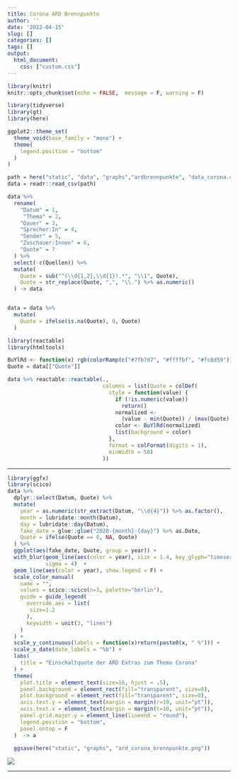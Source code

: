 ```yaml
---
title: Corona ARD Brennpunkte
author: ''
date: '2022-04-15'
slug: []
categories: []
tags: []
output:
  html_document:
    css: ["custom.css"]
---
```

```r
library(knitr)
knitr::opts_chunk$set(echo = FALSE,  message = F, warning = F)
```

```r
library(tidyverse)
library(gt)
library(here)

ggplot2::theme_set(
  theme_void(base_family = "mono") +
  theme(
    legend.position = "bottom"
  )
)
```

```r
path = here("static", "data", "graphs","ardbrennpunkte", "data_corona.csv")
data = readr::read_csv(path)
```

```r
data %>% 
  rename(
    "Datum" = 1,
     "Thema" = 2,
    "Dauer" = 3,
    "Sprecher:In" = 4,
    "Sender" = 5,
    "Zuschauer:Innen" = 6,
    "Quote" = 7
  ) %>% 
  select(-c(Quellen)) %>% 
  mutate(
    Quote = sub("^(\\d{1,2},\\d{1}).*", "\\1", Quote),
    Quote = str_replace(Quote, ",", "\\.") %>% as.numeric()
  ) -> data


data = data %>% 
  mutate(
    Quote = ifelse(is.na(Quote), 0, Quote)
  )

```

<style>
.reactable{
  font-family: mono;
  font-size: 13px;
}
</style>

```r
library(reactable)
library(htmltools)

BuYlRd <- function(x) rgb(colorRamp(c("#7fb7d7", "#ffffbf", "#fc8d59"))(x), maxColorValue = 255)
Quote = data[["Quote"]]

data %>% reactable::reactable(.,
                              columns = list(Quote = colDef(
                                style = function(value) {
                                  if (!is.numeric(value))
                                    return()
                                  normalized <-
                                    (value - min(Quote)) / (max(Quote) - min(Quote))
                                  color <- BuYlRd(normalized)
                                  list(background = color)
                                },
                                format = colFormat(digits = 1),
                                minWidth = 50)
                              ))
```

<hr>

```r
library(ggfx)
library(scico)
data %>%
  dplyr::select(Datum, Quote) %>%
  mutate(
    year = as.numeric(str_extract(Datum, "\\d{4}")) %>% as.factor(),
    month = lubridate::month(Datum),
    day = lubridate::day(Datum),
    fake_date = glue::glue("2020-{month}-{day}") %>% as.Date,
    Quote = ifelse(Quote == 0, NA, Quote)
  ) %>%
  ggplot(aes(fake_date, Quote, group = year)) +
  with_blur(geom_line(aes(color = year), size = 1.4, key_glyph="timeseries"),
            sigma = 4)  +
  geom_line(aes(color = year), show.legend = F) +
  scale_color_manual(
    name = "",
    values = scico::scico(n=3, palette="berlin"),
    guide = guide_legend(
      override.aes = list(
       size=1.2
      ),
      keywidth = unit(3, "lines")
    )
  ) +
  scale_y_continuous(labels = function(x)return(paste0(x, " %"))) +
  scale_x_date(date_labels = "%b") +
  labs(
    title = "Einschaltquote der ARD Extras zum Thema Corona"
  ) +
  theme(
    plot.title = element_text(size=16, hjust = .5),
    panel.background = element_rect(fill="transparent", size=0),
    plot.background = element_rect(fill="transparent", size=0),
    axis.text.y = element_text(margin = margin(r=10, unit="pt")),
    axis.text.x = element_text(margin = margin(t=10, unit="pt")),
    panel.grid.major.y = element_line(lineend = "round"),
    legend.position = "bottom",
    panel.ontop = F
  )  -> a

  ggsave(here("static", "graphs", "ard_corona_brennpunkte.png"))
```

![](/graphs/ard_corona_brennpunkte.png)
<hr>











